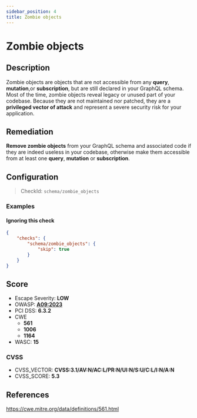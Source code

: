 ```yaml
---
sidebar_position: 4
title: Zombie objects
---
```


# Zombie objects

## Description

Zombie objects are objects that are not accessible from any __query__, __mutation__,or __subscription__, but are still declared in your GraphQL schema.
Most of the time, zombie objects reveal legacy or unused part of your codebase.
Because they are not maintained nor patched, they are a **privileged vector of attack** and represent a severe security risk for your application.

## Remediation

**Remove zombie objects** from your GraphQL schema and associated code if they are indeed useless in your codebase, otherwise make them accessible from at least one __query__, __mutation__ or __subscription__.


## Configuration

> CheckId: `schema/zombie_objects`


### Examples


#### Ignoring this check

```json
{
    "checks": {
        "schema/zombie_objects": {
            "skip": true
        }
    }
}
```




## Score

- Escape Severity: **<span className="low-severity">LOW</span>**
- OWASP: **[A09:2023](https://github.com/OWASP/API-Security/blob/master/editions/2023/en/0xa9-improper-assets-management.md)**
- PCI DSS: **6.3.2**
- CWE
  - **561**
  - **1006**
  - **1164**
- WASC: **15**



### CVSS

- CVSS_VECTOR: **CVSS:3.1/AV:N/AC:L/PR:N/UI:N/S:U/C:L/I:N/A:N**
- CVSS_SCORE: **5.3**

## References

https://cwe.mitre.org/data/definitions/561.html
